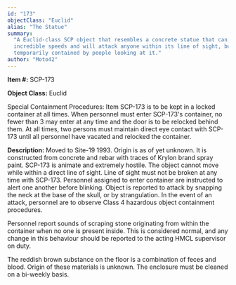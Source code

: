 ```yaml
---
id: "173"
objectClass: "Euclid"
alias: "The Statue"
summary:
  "A Euclid-class SCP object that resembles a concrete statue that can move at
  incredible speeds and will attack anyone within its line of sight, but can be
  temporarily contained by people looking at it."
author: "Moto42"
---
```


**Item #:** SCP-173

**Object Class:** Euclid

Special Containment Procedures: Item SCP-173 is to be kept in a locked container
at all times. When personnel must enter SCP-173's container, no fewer than 3 may
enter at any time and the door is to be relocked behind them. At all times, two
persons must maintain direct eye contact with SCP-173 until all personnel have
vacated and relocked the container.

**Description:** Moved to Site-19 1993. Origin is as of yet unknown. It is
constructed from concrete and rebar with traces of Krylon brand spray paint.
SCP-173 is animate and extremely hostile. The object cannot move while within a
direct line of sight. Line of sight must not be broken at any time with SCP-173.
Personnel assigned to enter container are instructed to alert one another before
blinking. Object is reported to attack by snapping the neck at the base of the
skull, or by strangulation. In the event of an attack, personnel are to observe
Class 4 hazardous object containment procedures.

Personnel report sounds of scraping stone originating from within the container
when no one is present inside. This is considered normal, and any change in this
behaviour should be reported to the acting HMCL supervisor on duty.

The reddish brown substance on the floor is a combination of feces and blood.
Origin of these materials is unknown. The enclosure must be cleaned on a
bi-weekly basis.
